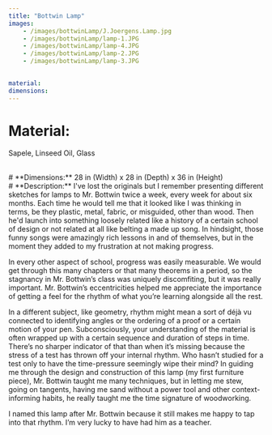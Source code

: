 ```yaml
---
title: "Bottwin Lamp" 
images: 
    - /images/bottwinLamp/J.Joergens.Lamp.jpg
    - /images/bottwinLamp/lamp-1.JPG
    - /images/bottwinLamp/lamp-4.JPG
    - /images/bottwinLamp/lamp-2.JPG
    - /images/bottwinLamp/lamp-3.JPG
    

material: 
dimensions: 
---
```

# **Material:** 
Sapele, Linseed Oil, Glass

<br />
# **Dimensions:** 
28 in (Width) x 28 in (Depth) x 36 in (Height)

<br />
# **Description:**  
I've lost the originals but I remember presenting different sketches for lamps to Mr. Bottwin twice a week, every week for about six months. Each time he would tell me that it looked like I was thinking in terms, be they plastic, metal, fabric, or misguided, other than wood. Then he'd launch into something loosely related like a history of a certain school of design or not related at all like belting a made up song. In hindsight, those funny songs were amazingly rich lessons in and of themselves, but in the moment they added to my frustration at not making progress. 

In every other aspect of school, progress was easily measurable. We would get through this many chapters or that many theorems in a period, so the stagnancy in Mr. Bottwin’s class was uniquely discomfiting, but it was really important. Mr. Bottwin’s eccentricities helped me appreciate the importance of getting a feel for the rhythm of what you’re learning alongside all the rest. 

In a different subject, like geometry, rhythm might mean a sort of déjà vu connected to identifying angles or the ordering of a proof or a certain motion of your pen. Subconsciously, your understanding of the material is often wrapped up with a certain sequence and duration of steps in time. There’s no sharper indicator of that than when it’s missing because the stress of a test has thrown off your internal rhythm. Who hasn’t studied for a test only to have the time-pressure seemingly wipe their mind? In guiding me through the design and construction of this lamp (my first furniture piece), Mr. Bottwin taught me many techniques, but in letting me stew, going on tangents, having me sand without a power tool and other context-informing habits, he really taught me the time signature of woodworking. 

I named this lamp after Mr. Bottwin because it still makes me happy to tap into that rhythm. I’m very lucky to have had him as a teacher. 



